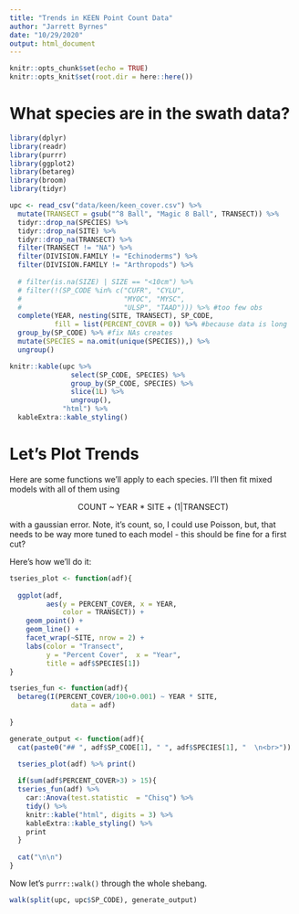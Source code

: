 ```yaml
---
title: "Trends in KEEN Point Count Data"
author: "Jarrett Byrnes"
date: "10/29/2020"
output: html_document
---
```


```r
knitr::opts_chunk$set(echo = TRUE)
knitr::opts_knit$set(root.dir = here::here())
```

# What species are in the swath data?

```r
library(dplyr)
library(readr)
library(purrr)
library(ggplot2)
library(betareg)
library(broom)
library(tidyr)

upc <- read_csv("data/keen/keen_cover.csv") %>%
  mutate(TRANSECT = gsub("^8 Ball", "Magic 8 Ball", TRANSECT)) %>%
  tidyr::drop_na(SPECIES) %>%
  tidyr::drop_na(SITE) %>%
  tidyr::drop_na(TRANSECT) %>%
  filter(TRANSECT != "NA") %>%
  filter(DIVISION.FAMILY != "Echinoderms") %>%
  filter(DIVISION.FAMILY != "Arthropods") %>%
  
  # filter(is.na(SIZE) | SIZE == "<10cm") %>%
  # filter(!(SP_CODE %in% c("CUFR", "CYLU",
  #                         "MYOC", "MYSC",
  #                         "ULSP", "TAAD"))) %>% #too few obs
  complete(YEAR, nesting(SITE, TRANSECT), SP_CODE,
           fill = list(PERCENT_COVER = 0)) %>% #because data is long
  group_by(SP_CODE) %>% #fix NAs creates
  mutate(SPECIES = na.omit(unique(SPECIES)),) %>%
  ungroup()

knitr::kable(upc %>%
               select(SP_CODE, SPECIES) %>%
               group_by(SP_CODE, SPECIES) %>% 
               slice(1L) %>% 
               ungroup(),
             "html") %>%
  kableExtra::kable_styling()
```

# Let's Plot Trends
Here are some functions we'll apply to each species. I'll then fit mixed models with all of them using   

<center>COUNT ~ YEAR * SITE + (1|TRANSECT)</center>

with a gaussian error. Note, it's count, so, I could use Poisson, but, that needs to be way more tuned to each model - this should be fine for a first cut?

Here's how we'll do it:

```r
tseries_plot <- function(adf){
  
  ggplot(adf,
         aes(y = PERCENT_COVER, x = YEAR,
             color = TRANSECT)) +
    geom_point() +
    geom_line() +
    facet_wrap(~SITE, nrow = 2) +
    labs(color = "Transect", 
         y = "Percent Cover",  x = "Year",
         title = adf$SPECIES[1])
}

tseries_fun <- function(adf){
  betareg(I(PERCENT_COVER/100+0.001) ~ YEAR * SITE,
               data = adf)
  
}

generate_output <- function(adf){
  cat(paste0("## ", adf$SP_CODE[1], " ", adf$SPECIES[1], "  \n<br>"))
  
  tseries_plot(adf) %>% print()

  if(sum(adf$PERCENT_COVER>3) > 15){
  tseries_fun(adf) %>%
    car::Anova(test.statistic  = "Chisq") %>%
    tidy() %>%
    knitr::kable("html", digits = 3) %>%
    kableExtra::kable_styling() %>%
    print
  }
  
  cat("\n\n")
}
```

Now let's `purrr::walk()` through the whole shebang.

```r
walk(split(upc, upc$SP_CODE), generate_output)
```
